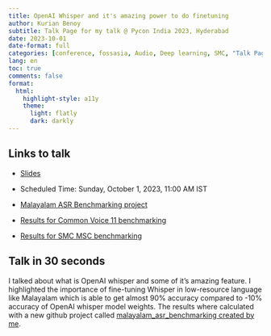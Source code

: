 ```yaml
---
title: OpenAI Whisper and it's amazing power to do finetuning
author: Kurian Benoy
subtitle: Talk Page for my talk @ Pycon India 2023, Hyderabad
date: 2023-10-01
date-format: full
categories: [conference, fossasia, Audio, Deep learning, SMC, "Talk Page"]
lang: en
toc: true
comments: false
format:
  html:
    highlight-style: a11y
    theme:
      light: flatly
      dark: darkly
---
```


## Links to talk

- [Slides](../../../talks/pyconindia-2023/pyconind.qmd)

- Scheduled Time: Sunday, October 1, 2023, 11:00 AM IST 

- [Malayalam ASR Benchmarking project](https://github.com/kurianbenoy/malayalam_asr_benchmarking)

- [Results for Common Voice 11 benchmarking](https://huggingface.co/datasets/kurianbenoy/malayalam_common_voice_benchmarking)

- [Results for SMC MSC benchmarking](https://huggingface.co/datasets/kurianbenoy/malayalam_msc_benchmarking)

## Talk in 30 seconds

I talked about what is OpenAI whisper and some of it's amazing feature. I highlighted the
importance of fine-tuning Whisper in low-resource language like Malayalam which is able to get
almost 90% accuracy compared to -10% accuracy of OpenAI whisper model weights. The results where
calculated with a new github project called [malayalam_asr_benchmarking created by me](https://github.com/kurianbenoy/malayalam_asr_benchmarking).

